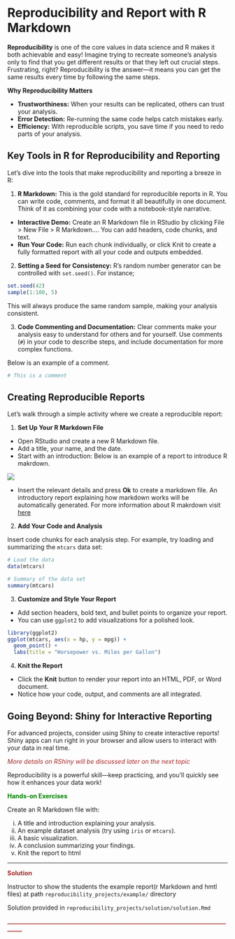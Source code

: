 # Reproducibility and Report with R Markdown

**Reproducibility** is one of the core values in data science and R makes it both achievable and easy! Imagine trying to recreate someone’s analysis only to find that you get different results or that they left out crucial steps. Frustrating, right? Reproducibility is the answer—it means you can get the same results every time by following the same steps.

**Why Reproducibility Matters**

- **Trustworthiness:** When your results can be replicated, others can trust your analysis.
- **Error Detection:** Re-running the same code helps catch mistakes early.
- **Efficiency:** With reproducible scripts, you save time if you need to redo parts of your analysis.

## Key Tools in R for Reproducibility and Reporting

Let's dive into the tools that make reproducibility and reporting a breeze in R:

1. **R Markdown:** This is the gold standard for reproducible reports in R. You can write code, comments, and format it all beautifully in one document. Think of it as combining your code with a notebook-style narrative.

  - **Interactive Demo:** Create an R Markdown file in RStudio by clicking File > New File > R Markdown…. You can add headers, code chunks, and text.
  - **Run Your Code:** Run each chunk individually, or click Knit to create a fully formatted report with all your code and outputs embedded.

2. **Setting a Seed for Consistency:** R’s random number generator can be controlled with `set.seed()`. For instance;
```r
set.seed(42)
sample(1:100, 5)
```

This will always produce the same random sample, making your analysis consistent. 

3. **Code Commenting and Documentation:** Clear comments make your analysis easy to understand for others and for yourself. Use comments (`#`) in your code to describe steps, and include documentation for more complex functions.

Below is an example of a comment.
```r
# This is a comment
```

## Creating Reproducible Reports

Let’s walk through a simple activity where we create a reproducible report:

1. **Set Up Your R Markdown File**

- Open RStudio and create a new R Markdown file.
- Add a title, your name, and the date.
- Start with an introduction: Below is an example of a report to introduce R makrdown.

![](images/rmarkdown_creation_dialog.png)

- Insert the relevant details and press **Ok** to create a markdown file. An introductory report explaining how markdown works will be automatically generated. For more information about R makrdown visit [here](https://rmarkdown.rstudio.com/articles_intro.html)

2. **Add Your Code and Analysis**

Insert code chunks for each analysis step. For example, try loading and summarizing the `mtcars` data set:
```r
# Load the data 
data(mtcars)

# Summary of the data set
summary(mtcars)
```

3. **Customize and Style Your Report**

- Add section headers, bold text, and bullet points to organize your report.
- You can use `ggplot2` to add visualizations for a polished look.
```r
library(ggplot2)
ggplot(mtcars, aes(x = hp, y = mpg)) +
  geom_point() +
  labs(title = "Horsepower vs. Miles per Gallon")
```

4. **Knit the Report**

- Click the **Knit** button to render your report into an HTML, PDF, or Word document.
- Notice how your code, output, and comments are all integrated.


## Going Beyond: Shiny for Interactive Reporting

For advanced projects, consider using Shiny to create interactive reports! Shiny apps can run right in your browser and allow users to interact with your data in real time.

<span style="color: brown;">*More details on RShiny will be discussed later on the next topic*</span>

Reproducibility is a powerful skill—keep practicing, and you’ll quickly see how it enhances your data work!

<span style="color: green;">**Hands-on Exercises**</span>

Create an R Markdown file with:

i. A title and introduction explaining your analysis.
ii. An example dataset analysis (try using `iris` or `mtcars`).
iii. A basic visualization.
iv. A conclusion summarizing your findings.
v. Knit the report to html

_______________________________________________________________________
<span style="color: brown;">**Solution**</span> 

Instructor to show the students the example report(r Markdown and hmtl files) at path `reproducibility_projects/example/` directory

Solution provided in `reproducibility_projects/solution/solution.Rmd`

<span style="color: brown;">**________________________________________________________________________________**</span>